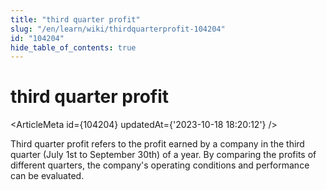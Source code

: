 ```yaml
---
title: "third quarter profit"
slug: "/en/learn/wiki/thirdquarterprofit-104204"
id: "104204"
hide_table_of_contents: true
---
```



# third quarter profit

<ArticleMeta id={104204} updatedAt={'2023-10-18 18:20:12'} />
<div className='border-solid border-b border-t-0 my-4 border-[var(--ifm-color-gray-300)]' />

Third quarter profit refers to the profit earned by a company in the third quarter (July 1st to September 30th) of a year. By comparing the profits of different quarters, the company's operating conditions and performance can be evaluated.
